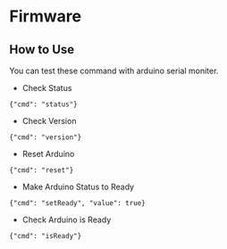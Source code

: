 
# Firmware

## How to Use

<Callout>
    You can test these command with arduino serial moniter.
</Callout>

- Check Status

```code copy
{"cmd": "status"}
```

- Check Version

```code copy
{"cmd": "version"}
```

- Reset Arduino

```code copy
{"cmd": "reset"}
```

- Make Arduino Status to Ready

```code copy
{"cmd": "setReady", "value": true}
```

- Check Arduino is Ready

```code copy
{"cmd": "isReady"}
```
